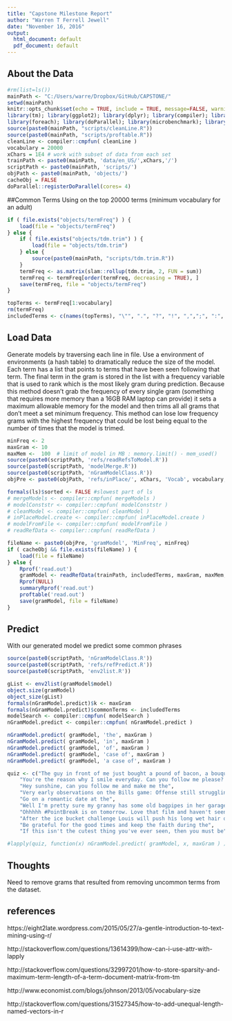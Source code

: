 ```yaml
---
title: "Capstone Milestone Report"
author: "Warren T Ferrell Jewell"
date: "November 16, 2016"
output:
  html_document: default
  pdf_document: default
---
```


## About the Data

```r
#rm(list=ls())
mainPath <- "C:/Users/warre/Dropbox/GitHub/CAPSTONE/"
setwd(mainPath)
knitr::opts_chunk$set(echo = TRUE, include = TRUE, message=FALSE, warning=FALSE)
library(tm); library(ggplot2); library(dplyr); library(compiler); library(pryr)
library(foreach); library(doParallel); library(microbenchmark); library(fastmatch)
source(paste0(mainPath, "scripts/cleanLine.R"))
source(paste0(mainPath, "scripts/proftable.R"))
cleanLine <- compiler::cmpfun( cleanLine )
vocabulary = 20000
xChars = 1E4 # work with subset of data from each set
trainPath <- paste0(mainPath, 'data/en_US/',xChars,'/')
scriptPath <- paste0(mainPath, 'scripts/')
objPath <- paste0(mainPath, 'objects/')
cacheObj = FALSE
doParallel::registerDoParallel(cores= 4)

```

##Common Terms
Using on the top 20000 terms (minimum vocabulary for an adult)

```r
if ( file.exists("objects/termFreq") ) {
    load(file = "objects/termFreq")
} else {
    if ( file.exists("objects/tdm.trim") ) {
        load(file = "objects/tdm.trim")
    } else {
        source(paste0(mainPath, "scripts/tdm.trim.R"))
    }
    termFreq <- as.matrix(slam::rollup(tdm.trim, 2, FUN = sum))
    termFreq <- termFreq[order(termFreq, decreasing = TRUE), ]
    save(termFreq, file = "objects/termFreq")
}

topTerms <- termFreq[1:vocabulary]
rm(termFreq)
includedTerms <- c(names(topTerms), "\"", ".", "?", "!", ",",";", ":", "&") # add punctuation to terms to keep
```

## Load Data
Generate models by traversing each line in file. Use a environment of environments (a hash table) to dramatically reduce the size of the model. Each term has a list
that points to terms that have been seen following that term. The final term in the
gram is stored in the list with a frequency variable that is used to rank which
is the most likely gram during prediction. Because this method doesn't grab the 
frequency of every single gram (something that requires more memory than a 16GB RAM
laptop can provide) it sets a maximum allowable memory for the model and then
trims all all grams that don't meet a set minimum frequency. This method can lose
low frequency grams with the highest frequency that could be lost being equal to
the number of times that the model is trimed.


```r
minFreq <- 2
maxGram <- 10
maxMem <-  100  # limit of model in MB : memory.limit() - mem_used() 
source(paste0(scriptPath, 'refs/readRefsToModel.R'))
source(paste0(scriptPath, 'modelMerge.R'))
source(paste0(scriptPath, 'nGramModelClass.R'))
objPre <- paste0(objPath, 'refs/inPlace/', xChars, 'Vocab', vocabulary, 'MaxMem', maxMem)

formals(ls)$sorted <- FALSE #slowest part of ls
# mergeModels <- compiler::cmpfun( mergeModels )
# modelConststr <- compiler::cmpfun( modelConststr )
# cleanModel <- compiler::cmpfun( cleanModel )
# inPlaceModel.create <- compiler::cmpfun( inPlaceModel.create ) 
# modelFromFile <- compiler::cmpfun( modelFromFile ) 
# readRefData <- compiler::cmpfun( readRefData )

fileName <- paste0(objPre, 'gramModel', 'MinFreq', minFreq)
if ( cacheObj && file.exists(fileName) ) {
    load(file = fileName)
} else {
    Rprof('read.out')
    gramModel <- readRefData(trainPath, includedTerms, maxGram, maxMem, minFreq, FALSE)
    Rprof(NULL)
    summaryRprof('read.out')
    proftable('read.out')
    save(gramModel, file = fileName)
}

```

## Predict
With our generated model we predict some common phrases

```r
source(paste0(scriptPath, 'nGramModelClass.R'))
source(paste0(scriptPath, 'refs/refPredict.R'))
source(paste0(scriptPath, 'env2list.R'))

gList <- env2list(gramModel$model)
object.size(gramModel)
object_size(gList)
formals(nGramModel.predict)$k <- maxGram
formals(nGramModel.predict)$commonTerms <- includedTerms
modelSearch <- compiler::cmpfun( modelSearch )
nGramModel.predict <- compiler::cmpfun( nGramModel.predict )

nGramModel.predict( gramModel, 'the', maxGram )
nGramModel.predict( gramModel, 'in', maxGram )
nGramModel.predict( gramModel, 'of', maxGram )
nGramModel.predict( gramModel, 'case of', maxGram )
nGramModel.predict( gramModel, 'a case of', maxGram )

```


```r
quiz <- c("The guy in front of me just bought a pound of bacon, a bouquet, and a case of", 
    "You're the reason why I smile everyday. Can you follow me please? It would mean the",
    "Hey sunshine, can you follow me and make me the",
    "Very early observations on the Bills game: Offense still struggling but the",
    "Go on a romantic date at the",
    "Well I'm pretty sure my granny has some old bagpipes in her garage I'll dust them off and be on my",
    "Ohhhhh #PointBreak is on tomorrow. Love that film and haven't seen it in quite some",
    "After the ice bucket challenge Louis will push his long wet hair out of his eyes with his little",
    "Be grateful for the good times and keep the faith during the",
    "If this isn't the cutest thing you've ever seen, then you must be")

```


```r

#lapply(quiz, function(x) nGramModel.predict( gramModel, x, maxGram ) )


```


## Thoughts
Need to remove grams that resulted from removing uncommon terms from the dataset. 


## references
https://eight2late.wordpress.com/2015/05/27/a-gentle-introduction-to-text-mining-using-r/

http://stackoverflow.com/questions/13614399/how-can-i-use-attr-with-lapply

http://stackoverflow.com/questions/32997201/how-to-store-sparsity-and-maximum-term-length-of-a-term-document-matrix-from-tm

http://www.economist.com/blogs/johnson/2013/05/vocabulary-size

http://stackoverflow.com/questions/31527345/how-to-add-unequal-length-named-vectors-in-r
